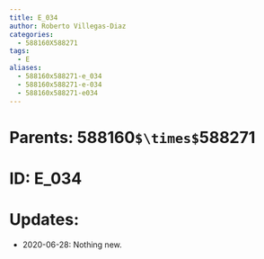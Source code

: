 ```yaml
---
title: E_034
author: Roberto Villegas-Diaz
categories:
  - 588160X588271
tags:
  - E
aliases:
  - 588160x588271-e_034
  - 588160x588271-e-034
  - 588160x588271-e034
---
```


# **Parents**: 588160`$\times$`588271
# **ID**: E_034
# **Updates**: 
 - 2020-06-28: Nothing new.
